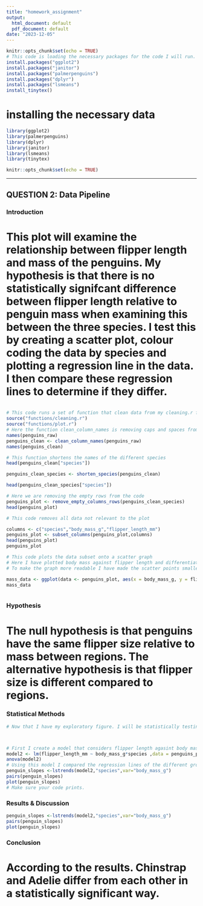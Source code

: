 ```yaml
---
title: "homework_assignment"
output:
  html_document: default
  pdf_document: default
date: "2023-12-05"
---
```


```r
knitr::opts_chunk$set(echo = TRUE)
# This code is loading the necessary packages for the code I will run. lsmeans is needed for my statistical analysis
install.packages("ggplot2")
install.packages("janitor")
install.packages("palmerpenguins")
install.packages("dplyr")
install.packages("lsmeans")
install_tinytex()
```
# installing the necessary data
```r
library(ggplot2)
library(palmerpenguins)
library(dplyr)
library(janitor)
library(lsmeans)
library(tinytex)
```


```r
knitr::opts_chunk$set(echo = TRUE)
```


------------------------------------------------------------------------

## QUESTION 2: Data Pipeline


### Introduction
# This plot will examine the relationship between flipper length and mass of the penguins. My hypothesis is that there is no statistically signifcant difference between flipper length relative to penguin mass when examining this between the three species. I test this by creating a scatter plot, colour coding the data by species and plotting a regression line in the data. I then compare these regression lines to determine if they differ.


```r



```



```r
# This code runs a set of function that clean data from my cleaning.r file. This means that I can repeatedly call on these functions instead of having to write them out mutliple times 
source("functions/cleaning.r")
source("functions/plot.r")
# Here the function clean_column_names is removing caps and spaces from the headings of my data set so that my data is easier to manipulate
names(penguins_raw)
penguins_clean <- clean_column_names(penguins_raw)
names(penguins_clean)

```

``` r
# This function shortens the names of the different species 
head(penguins_clean["species"])

penguins_clean_species <- shorten_species(penguins_clean)

head(penguins_clean_species["species"])
```

```r
# Here we are removing the empty rows from the code
penguins_plot <- remove_empty_columns_rows(penguins_clean_species)
head(penguins_plot)

```



```r
# This code removes all data not relevant to the plot

columns <- c("species","body_mass_g","flipper_length_mm")
penguins_plot <- subset_columns(penguins_plot,columns)
head(penguins_plot)
penguins_plot

```



```r
# This code plots the data subset onto a scatter graph 
# Here I have plotted body mass against flipper length and differentiated each colour by the species
# To make the graph more readable I have made the scatter points smaller and I have drawn regression lines to help visualise the data 

mass_data <- ggplot(data <- penguins_plot, aes(x = body_mass_g, y = flipper_length_mm),color = species,) + geom_point(size = 0.5,data = penguins_plot, aes(x = body_mass_g, y = flipper_length_mm, color = species)) + geom_smooth(linewidth = 0.5,method = lm, fill = NA, fullrange = TRUE, data = penguins_plot, aes(x = body_mass_g, y = flipper_length_mm, color = species)) + scale_size_manual(values = c(1,1,1),aes(x = body_mass_g, y = flipper_length_mm, color = species))
mass_data



```


### Hypothesis
# The null hypothesis is that penguins have the same flipper size relative to mass between regions. The alternative hypothesis is that flipper size is different compared to regions.

### Statistical Methods

```r

# Now that I have my exploratory figure. I will be statistically testing whether the slopes represented by the regression lines in the diagram are significantly different from each other using ancova. This will tell me whether different penguin species have different flipper lengths relative to their size. In this investigation I am using body mass as a proxy for the size fo the penguins



# First I create a model that considers flipper length agasint body mass and the categorical variable species, hence body_mass_g*species
model2 <- lm(flipper_length_mm ~ body_mass_g*species ,data = penguins_plot)
anova(model2) 
# Using this model I compared the regression lines of the different groups 
penguin_slopes <-lstrends(model2,"species",var="body_mass_g")
pairs(penguin_slopes)
plot(penguin_slopes)
# Make sure your code prints. 

```

### Results & Discussion

```r


penguin_slopes <-lstrends(model2,"species",var="body_mass_g")
pairs(penguin_slopes)
plot(penguin_slopes)

```

### Conclusion

# According to the results. Chinstrap and Adelie differ from each other in a statistically significant way.


